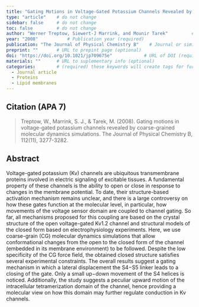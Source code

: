 ```yaml
---
title: "Gating Motions in Voltage-Gated Potassium Channels Revealed by Coarse-Grained Molecular Dynamics Simulations"          # Paper title (required)
type: "article"    # do not change
sidebar: false     # do not change
toc: false         # do not change
author: "Werner Treptow, Siewert-J Marrink, and Mounir Tarek"         # Paper authors (required)
year: "2008"           # Publication year (required)
publication: "The Journal of Physical Chemistry B"    # Journal or similar (required)
preprint: ""       # URL to prepint page (optional)  
doi: "https://doi.org/10.1021/jp709675e"            # URL of DOI (required)  
materials: ""      # URL to suplementary info (optional)
categories:        # (required) these keywords will create tags for further filtering. 
  - Journal article
  - Proteins
  - Lipid membranes
---
```


<!-- 
The info below is just an example. 

Both fields are required and they have to be replaced with the respective info for each paper. 

Please notice the `> ` symbol before the citation, it gives it additional styling.  
-->

## Citation (APA 7)      

> Treptow, W., Marrink, S. J., & Tarek, M. (2008). Gating motions in voltage-gated potassium channels revealed by coarse-grained molecular dynamics simulations. The Journal of Physical Chemistry B, 112(11), 3277-3282.

## Abstract

Voltage-gated potassium (Kv) channels are ubiquitous transmembrane proteins involved in electric signaling of excitable tissues. A fundamental property of these channels is the ability to open or close in response to changes in the membrane potential. To date, their structure-based activation mechanism remains unclear, and there is a large controversy on how these gates function at the molecular level, in particular, how movements of the voltage sensor domain are coupled to channel gating. So far, all mechanisms proposed for this coupling are based on the crystal structure of the open voltage-gated Kv1.2 channel and structural models of the closed form based on electrophysiology experiments. Here, we use coarse-grain (CG) molecular dynamics simulations that allow conformational changes from the open to the closed form of the channel (embedded in its membrane environment) to be followed. Despite the low specificity of the CG force field, the obtained closed structure satisfies several experimental constraints. The overall results suggest a gating mechanism in which a lateral displacement the S4−S5 linker leads to a closing of the gate. Only a small up−down movement of the S4 helices is noticed. Additionally, the study suggests a peculiar upward motion of the intracellular tetramerization domain of the channel, hence providing a molecular view on how this domain may further regulate conduction in Kv channels.